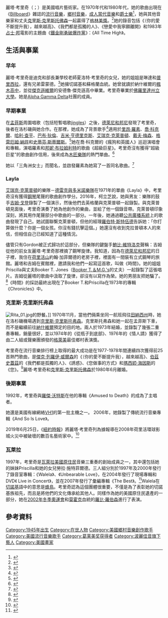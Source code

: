 {{Infobox musical artist 
| name = 麗塔·考里奇<br>Rita Coolidge
| image = Rita Coolidge, 2002 - cropped.jpg
| caption = 麗塔·考里奇在2002年9月在[[西雅圖|西雅圖]]的戶外音樂會
| background = 歌手
| birth_name = 
| birth_date = {{birth date and age|1945|05|01}}
| birth_place = {{USA}}[[田納西州|田納西州]][[拉法葉|拉法葉]]
| instrument= [[聲樂|聲樂]]、[[鋼琴|鋼琴]]
| genre = [[流行音樂|流行音樂]]、[[成人當代音樂|成人當代音樂]]、[[鄉村音樂|鄉村音樂]]、[[美國原住民音樂|美國原住民音樂]]、[[軟搖滾|軟搖滾]]
| occupation = 歌手、詞曲作者
| religion =
| years_active = 1969年至今
| label = [[A&M唱片公司|A＆M]]、[[紀念碑記錄|紀念碑]]、[[Attic_Records_(加拿大)|Attic]]、[[Alpha_Records|Alpha]]、[[波麗佳音|波麗佳音]]、[[Concord_唱片公司|Concord]]
| associated_acts  = [[喬·科克爾|喬·科克爾]]、[[里昂‧羅素|里昂‧羅素]]、[[克里斯·克里斯托佛森|克里斯·克里斯托佛森]]、[[德拉尼和邦妮|德拉尼和邦妮]]、[[埃里克·克萊普頓|埃里克·克萊普頓]]、[[史提芬·斯蒂爾斯|史提芬·斯蒂爾斯]]
| website = {{URL|http://www.ritacoolidge.com/}}
}}
麗塔·考里奇（{{lang-en|Rita Coolidge}}；{{bd|1945年|5月1日}}）是美國唱片藝術家。在1970年代和1980年代，她的歌曲出現在《[[Billboard（magazine）|Billboard]]》雜誌的[[流行音樂|流行音樂]]，[[鄉村音樂|鄉村音樂]]，[[成人當代音樂|成人當代音樂]]和[[爵士樂|爵士樂]]<ref>{{cite web|url=http://www.allmusic.com/artist/rita-coolidge-p3961/biography|title=Rita Coolidge - Music Biography, Streaming Radio and Discography - AllMusic|first=Steve|last=Huey|work=AllMusic}}</ref>，她與其他音樂家和丈夫[[克里斯·克里斯托佛森|克里斯·克里斯托佛森]]一起贏得了[[格林美獎|格林美獎]]。<ref>{{cite web|url=https://www.grammy.com/grammys/artists/rita-coolidge|title=Rita Coolidge|last=|first=|date=|website=Recording Academy Grammy Awards|accessdate=2020-11-29|archive-date=2019-03-31|archive-url=https://web.archive.org/web/20190331203208/https://www.grammy.com/grammys/artists/rita-coolidge|dead-url=no}}</ref>她的錄音包括《（你的愛不斷提升我），越來越高》、《我們都是孤獨的人》、《戀愛中我寧願離開》和1983年[[占士·邦|占士·邦]]電影的主題曲《[[鐵金剛勇破爆炸黨|鐵金剛勇破爆炸黨]]》：《All Time High》。

==生活與事業==
===早年===
麗塔·考里奇是迪克和部長兼學校老師夏洛特·考里奇的女兒，她的姐姐是琳達和[[普里西拉·考里奇|普里西拉]]，還有兄弟雷蒙德。<ref>{{cite web|url=http://www.mendocinobeacon.com/ci_21382290/charlotte-coolidge|title=Charlotte Coolidge (obituary), Mendocino Beacon, August 23, 2012. Retrieved April 22, 2014.|accessdate=2020-11-29|archive-date=2014-09-08|archive-url=https://web.archive.org/web/20140908063810/http://www.mendocinobeacon.com/ci_21382290/charlotte-coolidge|dead-url=no}}</ref>她擁切諾基和蘇格蘭血統。她曾就讀於納什維爾的[[楓木高中_(田納西州)|楓木高中]]，並從[[傑克遜維爾_(佛羅里達州)|傑克遜維爾]]的安德魯·傑克遜高中畢業。考里奇畢業於[[佛羅里達州立大學|佛羅里達州立大學]]。她是[[Alpha_Gamma_Delta|Alpha Gamma Delta]]社團的成員。

===早期事業===
在[[孟菲斯_(田納西州)|孟菲斯]]周圍唱歌（包括短暫唱歌[[jingle|jingle]]s）之後，[[德萊尼和邦尼|德萊尼和邦尼]]發現了考里奇，後者在洛杉磯與她合作。在那裡，她成為了背景歌手<ref>{{cite web|url=http://www.theuncool.com/journalism/rita-coolidge-biography/|title=Rita Coolidge Biography|work=theuncool.com|accessdate=2020-11-29|archive-date=2020-09-24|archive-url=https://web.archive.org/web/20200924175834/http://www.theuncool.com/journalism/rita-coolidge-biography/|dead-url=no}}</ref>適用於[[里昂‧羅素|里昂‧羅素]]、[[喬·科克爾|喬·科克爾]]、[[哈利·查平|哈利·查平]]、[[巴布·狄倫|巴布·狄倫]]、[[吉米·亨德里克斯|吉米·亨德里克斯]]、[[艾瑞克·克萊普頓|艾瑞克·克萊普頓]]、[[戴夫·梅森|戴夫·梅森]]、[[格雷厄姆·納許|格雷厄姆·納許]]和[[史蒂芬·斯蒂爾斯|史蒂芬·斯蒂爾斯]]。<ref>{{cite news|url=http://www.topix.com/city/myrtle-beach-sc/2014/04/rita-coolidge-shares-myrtle-beach-area-memories-and-more-ahead-of-concert-in-brunswick-county|title=Rita Coolidge shares Myrtle Beach area memories and more ahead of concert in Brunswick County|last=Palisin|first=Steve|work=[[The_Sun_News|The Sun News]]|date=2014-04-17}}</ref>她在喬·科克爾的《瘋狗和英國人》巡迴演唱會和專輯，演唱羅素和[[邦妮·布拉姆利特|邦妮·布拉姆利特]]的歌曲《超級巨星》。考里奇沒有獲得“超級巨星”的歌曲創作信用，後來成為[[木匠樂隊|木匠樂隊]]的熱門單曲。<ref>{{cite web|url=https://relix.com/articles/detail/delta_spirit_rita_coolidge_reflects_on_delaney_bonnie_mad_dogs_englishmen_layla_and_more/|title=Delta Spirit: Rita Coolidge Reflects on Delaney & Bonnie, Mad Dogs & Englishmen, "Layla" and More|date=2016-10-25|website=Relix Media|accessdate=2020-11-29|archive-date=2020-08-06|archive-url=https://web.archive.org/web/20200806170916/https://relix.com/articles/detail/delta_spirit_rita_coolidge_reflects_on_delaney_bonnie_mad_dogs_englishmen_layla_and_more/|dead-url=no}}</ref>

她以「三角洲女士」而聞名，並啟發羅素為她寫了一首同名歌曲。<ref>{{cite web|url=http://www.allmusic.com/song/delta-lady-t2531510|title=Delta Lady - Leon Russell - Song Review|first=Matthew|last=Greenwald|work=AllMusic|accessdate=2020-11-29|archive-date=2011-08-28|archive-url=https://web.archive.org/web/20110828025849/http://www.allmusic.com/song/delta-lady-t2531510|dead-url=no}}</ref>

=== Layla ===
[[艾瑞克·克萊普頓|艾瑞克·克萊普頓]]的樂隊－[[德雷克與多米諾樂隊|德雷克與多米諾樂隊]]在1971年的單曲《Layla》中，考里奇沒有獲得[[鋼琴|鋼琴]]尾聲的歌曲創作學分。2016年，柯立芝說，她與男友：樂隊的鼓手[[吉姆·戈登_(音樂家)|吉姆·戈登]]錄製了一個演示，然後他們去英格蘭與克萊普頓一起錄製。與克萊普頓見面後，考里奇演奏了她為他創作的樂曲，並給了他一個錄音帶。克萊普頓印象深刻，將其用作尾聲部分中歌曲的一部分。一年後，她通過聽[[公共廣播系統|公共廣播系統]]上的歌曲發現了自己。她試圖聯繫克萊普頓，但他的經理[[羅伯特·斯特伍德|羅伯特·斯特伍德]]告訴她：「你打算做什麼？你是一個女孩。你沒有錢抗擊這個。」她還沒有收到克拉普頓本人的來信，但相信自己已經知道了這種情況。

儘管只有Gordon被正式歸功於這部分，但樂隊的鍵盤手[[鮑比·維特洛克|鮑比·維特洛克]]聲稱：吉姆從他的前女友麗塔·考里奇那裡摘了鋼琴旋律。我知道，因為在[[德萊尼和邦尼|德萊尼和邦尼]]的日子裡，我住在[[荷里活山|荷里活山]]約翰·加菲爾德的老房子裡，裡面有一間裝有立式鋼琴的旅館。麗塔和吉姆在賓館裡，邀請我和他們一起寫這首歌，叫做《時間》。她的姐姐Priscilla與丈夫Booker T. Jones（[[Booker_T.＆M.G.'s|Booker T.＆M.G.'s]]的丈夫）一起錄製了這張唱片。吉姆從麗塔的歌曲中汲取了旋律，卻沒有以寫作為榮。她的男朋友把她騙了。<ref>{{cite web|url=http://www.whereseric.com/eric-clapton-news/303-layla%E2%80%99s-40th-where%E2%80%99s-eric-interview-bobby-whitlock|title=Layla's 40th: The Where's Eric! Interview With Bobby Whitlock|work=Where's Eric!|accessdate=2020-11-29|archive-date=2020-10-24|archive-url=https://web.archive.org/web/20201024151834/https://www.whereseric.com/eric-clapton-news/303-layla%E2%80%99s-40th-where%E2%80%99s-eric-interview-bobby-whitlock|dead-url=no}}</ref>《時間》的採訪最終出現在了Booker T.和Priscilla在1973年的專輯《Chronicles》中。

===克里斯·克里斯托弗森===
[[File:Rita_01.jpg|thumb]]的野餐。]]
1970年11月，當他們倆乘坐同一航班飛往[[田納西州|田納西州]]時，她在洛杉磯機場遇到[[克里斯·克里斯托弗森|克里斯·克里斯托弗森]]。克里斯托弗森和她一起在孟菲斯下車，而不是繼續前往[[納什維爾_(田納西州)|納什維爾]]預定的目的地。兩人於1973年結婚，並錄製了幾張二重奏專輯，銷量很好，並以1974年的《從瓶子到底部》、1976年的《情人請》獲得了由二人組或聲樂團頒發的[[格萊美|格萊美]]最佳鄉村表演獎。

考里奇在流行音樂排行榜上取得的最大成功是在1977-1978年間連續四次獲得前25首熱門歌曲，是[[傑克·列羅伊·威爾森|傑克·列羅伊·威爾森]]的《（你的愛不斷提升我），越來越高》、[[伯茲史蓋茲|伯茲史蓋茲]]的《我們都是孤獨的人》、《誘惑》、《您做事的方式》和[[瑪西婭·海因斯|瑪西婭·海因斯]]的《您》。<ref>{{Cite web|url=https://www.billboard.com/music/rita-coolidge|title=Rita Coolidge Chart History|last=|first=|date=|website=Billboard|accessdate=2020-11-29|archive-date=2020-11-15|archive-url=https://web.archive.org/web/20201115023917/https://www.billboard.com/music/rita-coolidge|dead-url=no}}</ref>麗塔·考里奇和[[克里斯·克里斯托佛森|克里斯·克里斯托佛森]]於1980年6月離婚。

===後期事業===
1992年，考里奇與[[羅傑·沃特斯|羅傑·沃特斯]]在他的專輯《Amused to Death》的成為了主唱者。

她還是美國有線網絡[[VH1|VH1]]的第一批主機之一。 2006年，她錄製了傳統流行音樂專輯《And So Is Love》。

2019年6月25日，《[[紐約時報|紐約時報]]》將麗塔·考里奇列為據報導在2008年荷里活環球影城火災中被破壞的數百名藝術家中。<ref>{{cite web|last1=Rosen|first1=Jody|title=Here Are Hundreds More Artists Whose Tapes Were Destroyed in the UMG Fire|url=https://www.nytimes.com/2019/06/25/magazine/universal-music-fire-bands-list-umg.html|website=The New York Times|date=2019-06-25|accessdate=2020-11-29|archive-date=2019-11-23|archive-url=https://web.archive.org/web/20191123010002/https://www.nytimes.com/2019/06/25/magazine/universal-music-fire-bands-list-umg.html|dead-url=no}}</ref>

===瓦萊拉===
1997年，考里奇是[[瓦萊拉|瓦萊拉]][[美國原住民|美國原住民]]音樂三重奏的創始成員之一，其中還包括她的妹妹Priscilla和她的女兒勞拉·施特菲爾德。三人組分別於1997年及2000年發行了錄音室專輯：《Walela》、《Unbearable Love》，在2004年發行了現場專輯和DVD《 Live in Concert》，並在2007年發行了彙編專輯《The Best》。<ref>{{cite web|url=http://www.allmusic.com/artist/walela-p215987|title=Walela - Music Biography, Streaming Radio and Discography - AllMusic|first=Steve|last=Huey|work=AllMusic|accessdate=2020-11-29|archive-date=2012-01-11|archive-url=https://web.archive.org/web/20120111090909/http://www.allmusic.com/artist/walela-p215987|dead-url=no}}</ref>Walela在[[切諾基|切諾基]]語中的意思是[[蜂鳥|蜂鳥]]。考里奇認為這個團體很重要，不僅是為了表彰她的切諾基族祖先，而且是將他們的文化傳承給其他人。同樣作為她的美國原住民遺產的一部分，她在[[2002年冬季奧運會|2002年冬季奧運會]]和[[莫霍克人|莫霍克]]血統的[[羅比·羅伯森|羅比·羅伯森]]進行了表演。

==參考資料==
{{reflist}}

[[Category:1945年出生|Category:1945年出生]]
[[Category:在世人物|Category:在世人物]]
[[Category:美國鄉村音樂創作歌手|Category:美國鄉村音樂創作歌手]]
[[Category:美國流行音樂歌手|Category:美國流行音樂歌手]]
[[Category:葛莱美奖获得者|Category:葛莱美奖获得者]]
[[Category:波麗佳音旗下藝人|Category:波麗佳音旗下藝人]]
[[Category:美國畫家|Category:美國畫家]]